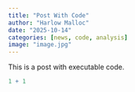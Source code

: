 ```yaml
---
title: "Post With Code"
author: "Harlow Malloc"
date: "2025-10-14"
categories: [news, code, analysis]
image: "image.jpg"
---
```


This is a post with executable code.

```r
1 + 1
```
